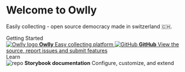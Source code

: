 


<Meta title="Owlly/Introduction" />

<style>{`
  .subheading {
    --mediumdark: '#999999';
    font-weight: 900;
    font-size: 13px;
    color: #999;
    letter-spacing: 6px;
    line-height: 24px;
    text-transform: uppercase;
    margin-bottom: 12px;
    margin-top: 40px;
  }

  .link-list {
    display: grid;
    grid-template-columns: 1fr;
    grid-template-rows: 1fr;
    row-gap: 10px;
  }

  @media (min-width: 620px) {
    .link-list {
      row-gap: 20px;
      column-gap: 20px;
      grid-template-columns: 1fr 1fr;
    }
  }

  @media all and (-ms-high-contrast:none) {
  .link-list {
      display: -ms-grid;
      -ms-grid-columns: 1fr 1fr;
      -ms-grid-rows: 1fr;
    }
  }

  .link-item {
    display: block;
    padding: 20px 30px 20px 15px;
    border: 1px solid #00000010;
    border-radius: 5px;
    transition: background 150ms ease-out, border 150ms ease-out, transform 150ms ease-out;
    color: #333333;
    display: flex;
    align-items: flex-start;
  }

  .link-item:hover {
    border-color: #1EA7FD50;
    transform: translate3d(0, -3px, 0);
    box-shadow: rgba(0, 0, 0, 0.08) 0 3px 10px 0;
  }

  .link-item:active {
    border-color: #1EA7FD;
    transform: translate3d(0, 0, 0);
  }

  .link-item strong {
    font-weight: 700;
    display: block;
    margin-bottom: 2px;
  }

  .link-item img {
    height: 40px;
    width: 40px;
    margin-right: 15px;
    flex: none;
  }

  .link-item span {
    font-size: 14px;
    line-height: 20px;
  }

  .tip {
    display: inline-block;
    border-radius: 1em;
    font-size: 11px;
    line-height: 12px;
    font-weight: 700;
    background: #E7FDD8;
    color: #66BF3C;
    padding: 4px 12px;
    margin-right: 10px;
    vertical-align: top;
  }

  .tip-wrapper {
    font-size: 13px;
    line-height: 20px;
    margin-top: 40px;
    margin-bottom: 40px;
  }

  .tip-wrapper code {
    font-size: 12px;
    display: inline-block;
  }


`}</style>

# Welcome to Owlly

Easily collecting - open source democracy made in switzerland 🇨🇭.

<div class="subheading">Getting Started</div>

<div class="link-list">
  <a class="link-item" href="https://owlly.ch" target="_blank" rel="noopener noreferrer">
    <img src={OwllyLogo} alt="Owlly logo" />
    <span>
      <strong>Owlly</strong>
      Easy collecting platform
    </span>
  </a>
  <a class="link-item" href="https://github.com/project-owlly" target="_blank" rel="noopener noreferrer">
    <img src={Code} alt="GitHub" />
    <span>
      <strong>GitHub</strong>
      View the source, report issues and submit features
    </span>
  </a>
</div>

<div class="subheading">Learn</div>

<div class="link-list">
  <LinkTo className="link-item" kind="components-button--collect" style={{textDecoration: 'none'}}>
    <img src={Repo} alt="repo" />
    <span>
      <strong>Storybook documentation</strong>
      Configure, customize, and extend
    </span>
  </LinkTo>
</div>
